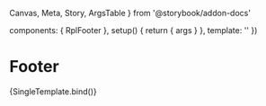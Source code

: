   Canvas,
  Meta,
  Story,
  ArgsTable
} from '@storybook/addon-docs'

  components: { RplFooter },
  setup() {
    return { args }
  },
  template: '<RplFooter v-bind="args" />'
})

<Meta
  title='WIP/Components/Footer'
  component={RplFooter}
/>

# Footer

<ArgsTable of={RplFooter} />

<Canvas>
  <Story
    name='Footer'
    play={a11yStoryCheck}
    parameters={{
      layout: 'fullscreen',
    }}
    argTypes={{
      variant: {
        control: { type: 'select' },
        options: RplFooterVariants
      },
    }}
    args={{
      variant: 'default',
      nav: [
        {
          text: 'Your Services',
          url: '#',
          children: [
            {
              text: 'Grants awards and assistance',
              url: '#'
            },
            {
              text: 'Law and safety',
              url: '#'
            },
            {
              text: 'Business and Industry',
              url: '#'
            },
            {
              text: 'Jobs and the Workplace',
              url: '#'
            },
            {
              text: 'Transport and Traffic',
              url: '#'
            },
            {
              text: 'Education',
              url: '#'
            },
            {
              text: 'Housing and Property',
              url: '#'
            },
            {
              text: 'Health',
              url: '#'
            },
            {
              text: 'Community',
              url: '#'
            },
            {
              text: 'Art, Culture and Sport',
              url: '#'
            },
            {
              text: 'Environment and Water',
              url: '#'
            }
          ]
        },
        {
          text: 'About VIC Government',
          url: '#',
          children: [
            {
              text: 'Grants awards and assistance',
              url: '#'
            },
            {
              text: 'Law and safety',
              url: '#'
            },
            {
              text: 'Business and Industry',
              url: '#'
            },
            {
              text: 'Jobs and the Workplace',
              url: '#'
            },
            {
              text: 'Transport and Traffic',
              url: '#'
            },
            {
              text: 'Education',
              url: '#'
            },
            {
              text: 'Housing and Property',
              url: '#'
            },
            {
              text: 'Health',
              url: '#'
            },
            {
              text: 'Community',
              url: '#'
            },
            {
              text: 'Art, Culture and Sport',
              url: '#'
            },
            {
              text: 'Environment and Water',
              url: '#'
            }
          ]
        },
        {
          text: 'News',
          url: '#'
        },
        {
          text: 'Events',
          url: '#'
        },
        {
          text: 'Connect with us',
          url: '#',
          children: [
            {
              text: 'Education',
              url: '#'
            },
            {
              text: 'Housing and Property',
              url: '#'
            },
            {
              text: 'Health',
              url: '#'
            }
          ]
        }
      ],
      links: [
        { label: 'Privacy', url: '#' },
        { label: 'Disclaimer', url: '#' },
        { label: 'Terms of use', url: '#' },
        { label: 'Sitemap', url: '#' },
        { label: 'Accessibility Statement', url: '#' },
        { label: 'Help', url: '#' },
      ],
      logoLinks: [
        {
          imgSrc: svgPlaceholder({ width: 112, height: 52 }),
          label: 'Max native size',
          url: '#'
        },
        {
          imgSrc: svgPlaceholder({ width: 32, height: 32 }),
          label: 'Smaller than max size',
          url: '#'
        },
        {
          imgSrc: svgPlaceholder({ width: 80, height: 200 }),
          label: 'Portrait',
          url: '#'
        },
        {
          imgSrc: svgPlaceholder({ width: 200, height: 80 }),
          label: 'Landscape',
          url: '#'
        }
      ]
    }}
  >
    {SingleTemplate.bind()}
  </Story>
</Canvas>
